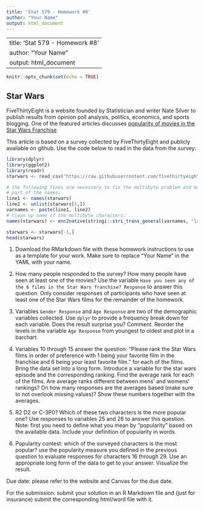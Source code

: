 ```yaml
---
title: 'Stat 579 - Homework #8'
author: "Your Name"
output: html_document
---
```


---
title: 'Stat 579 - Homework #8'
author: "Your Name"
output: html_document
---

```r
knitr::opts_chunk$set(echo = TRUE)
```

## Star Wars

FiveThirtyEight is a website founded by Statistician and writer Nate Silver to publish results from  opinion poll analysis, politics, economics, and sports blogging. 
One of the featured articles discusses [popularity of movies in the Star Wars Franchise](https://fivethirtyeight.com/features/americas-favorite-star-wars-movies-and-least-favorite-characters/)

This article is based on a survey collected by FiveThirtyEight and publicly available on github. Use the code below to read in the data from the survey:

```r
library(dplyr)
library(ggplot2)
library(readr)
starwars <- read_csv("https://raw.githubusercontent.com/fivethirtyeight/data/master/star-wars-survey/StarWars.csv")

# the following lines are necessary to fix the multibyte problem and make proper names
# part of the names:
line1 <- names(starwars)
line2 <- unlist(starwars[1,])
varnames <- paste(line1, line2)
# clean up some of the multibyte characters:
names(starwars) <- enc2native(stringi::stri_trans_general(varnames, "latin-ascii"))

starwars <- starwars[-1,]
head(starwars)
```



1. Download the RMarkdown file with these homework instructions to use as a template for your work.
Make sure to replace "Your Name" in the YAML with your name.

3. How many people responded to the survey? How many people have seen at least one of the movies? Use the variable `Have you seen any of the 6 films in the Star Wars franchise? Response` to answer this question. Only consider responses of participants who have seen at least one of the Star Wars films for the remainder of the homework.
4. Variables `Gender Response` and `Age Response` are two of the demographic variables collected. Use `dplyr` to provide a frequency break down for each variable. Does the result surprise you? Comment. Reorder the levels in the variable `Age Response` from youngest to oldest and plot in a barchart.
5. Variables 10 through 15 answer the question: "Please rank the Star Wars films in order of preference with 1 being your favorite film in the franchise and 6 being your least favorite film." for each of the films. 
Bring the data set into a long form. Introduce a variable for the star wars episode and the corresponding ranking. 
Find the average rank for each of the films. Are average ranks different between mens' and womens' rankings?
On how many responses are the averages based (make sure to not overlook missing values)? Show these numbers together with the averages.
6. R2 D2 or C-3P0? Which of these two characters is the more popular one? Use responses to variables 25 and 26 to answer this question. Note: first you need to define what you mean by  "popularity" based on the available data. Include your definition of popularity in words.   
7. Popularity contest: which of the surveyed characters is the most popular? use the popularity measure you defined in the previous question to evaluate responses for characters 16 through 29. Use an appropriate long form of the data to get to your answer. Visualize the result. 


Due date: please refer to the website and Canvas for the due date. 

For the submission: submit your solution in an R Markdown file and (just for insurance) submit the corresponding html/word file with it. 
